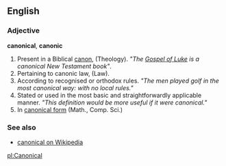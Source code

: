 ==English==

===Adjective===
'''canonical''', '''canonic'''

# Present in a Biblical [[canon]], (Theology). ''"The [[w:Gospel of Luke|Gospel of Luke]] is a canonical New Testament book"''.
# Pertaining to canonic law, (Law).
# According to recognised or orthodox rules. ''"The men played golf in the most canonical way: with no local rules."''
# Stated or used in the most basic and straightforwardly applicable manner. ''"This definition would be more useful if it were canonical."''
# In [[w:canonical form|canonical form]] (Math., Comp. Sci.)

===See also===
* [[w:canonical|canonical on Wikipedia]]

[[pl:Canonical]]